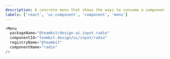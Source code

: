 ```yaml
---
description: A concrete menu that shows the ways to consume a component.
labels: ['react', 'ui-component', 'component', 'menu']
---
```



```js live
<Menu
  packageName="@teambit/design.ui.input.radio"
  componentId="teambit.design/ui/input/radio"
  registryName="@teambit"
  componentName="radio"
/>
```
